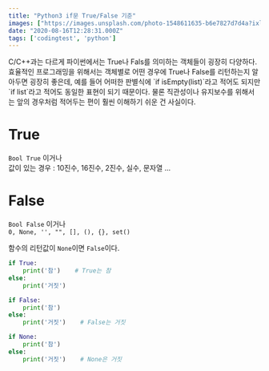 ```yaml
---
title: "Python3 if문 True/False 기준"
images: ["https://images.unsplash.com/photo-1548611635-b6e7827d7d4a?ixlib=rb-1.2.1&q=80&fm=jpg&crop=entropy&cs=tinysrgb&w=2000&fit=max&ixid=eyJhcHBfaWQiOjExNzczfQ"]
date: "2020-08-16T12:28:31.000Z"
tags: ['codingtest', 'python']
---
```


<TOCInline toc={props.toc} asDisclosure />
C/C++과는 다르게 파이썬에서는 True나 Fals를 의미하는 객체들이 굉장히 다양하다. 효율적인 프로그래밍을 위해서는 객체별로 어떤 경우에 True나 False를 리턴하는지 알아두면 굉장히 좋은데, 예를 들어 어떠한 판별식에 `if isEmpty(list)`라고 적어도 되지만 `if list`라고 적어도 동일한 표현이 되기 때문이다. 물론 직관성이나 유지보수를 위해서는 앞의 경우처럼 적어두는 편이 훨씬 이해하기 쉬운 건 사실이다.

# True

`Bool True` 이거나  
값이 있는 경우 : 10진수, 16진수, 2진수, 실수, 문자열 ...

# False

`Bool False` 이거나  
`0, None, '', "", [], (), {}, set()`

함수의 리턴값이 `None`이면 `False`이다.

```python
if True:
    print('참')    # True는 참
else:
    print('거짓')

if False:
    print('참')
else:
    print('거짓')    # False는 거짓

if None:
    print('참')
else:
    print('거짓')    # None은 거짓
```
